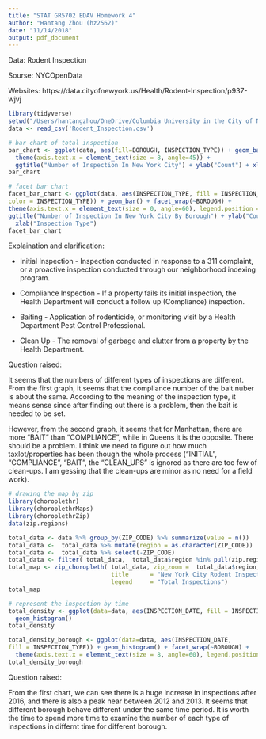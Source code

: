 ```yaml
---
title: "STAT GR5702 EDAV Homework 4"
author: "Hantang Zhou (hz2562)"
date: "11/14/2018"
output: pdf_document
---
```

Data: Rodent Inspection

Sourse: NYCOpenData

Websites: https://data.cityofnewyork.us/Health/Rodent-Inspection/p937-wjvj

```r
library(tidyverse)
setwd("/Users/hantangzhou/OneDrive/Columbia University in the City of New York/STAT GR5702/Final Project")
data <- read_csv('Rodent_Inspection.csv')

# bar chart of total inspection
bar_chart <- ggplot(data, aes(fill=BOROUGH, INSPECTION_TYPE)) + geom_bar() + 
  theme(axis.text.x = element_text(size = 8, angle=45)) +
  ggtitle("Number of Inspection In New York City") + ylab("Count") + xlab("Inspection Type")
bar_chart

# facet bar chart
facet_bar_chart <- ggplot(data, aes(INSPECTION_TYPE, fill = INSPECTION_TYPE, 
color = INSPECTION_TYPE)) + geom_bar() + facet_wrap(~BOROUGH) + 
theme(axis.text.x = element_text(size = 0, angle=60), legend.position = c(0.85, 0.2)) + 
ggtitle("Number of Inspection In New York City By Borough") + ylab("Count") +
  xlab("Inspection Type")
facet_bar_chart
```

Explaination and clarification:

- Initial Inspection - Inspection conducted in response to a 311 complaint, or a proactive inspection conducted through our neighborhood indexing program. 

- Compliance Inspection - If a property fails its initial inspection, the Health Department will conduct a follow up (Compliance) inspection. 

- Baiting - Application of rodenticide, or monitoring visit by a Health Department Pest Control Professional. 

- Clean Up - The removal of garbage and clutter from a property by the Health Department.



Question raised: 

It seems that the numbers of different types of inspections are different. From the first graph, it seems that the compliance number of the bait nuber is about the same. According to the meaning of the inspection type, it means sense since after finding out there is a problem, then the bait is needed to be set.

However, from the second graph, it seems that for Manhattan, there are more "BAIT" than "COMPLIANCE", while in Queens it is the opposite. There should be a problem. I think we need to figure out how much taxlot/properties has been though the whole process ("INITIAL", "COMPLIANCE", "BAIT", the "CLEAN_UPS" is ignored as there are too few of clean-ups. I am gessing that the clean-ups are minor as no need for a field work).

```r
# drawing the map by zip
library(choroplethr)
library(choroplethrMaps)
library(choroplethrZip)
data(zip.regions)

total_data <- data %>% group_by(ZIP_CODE) %>% summarize(value = n())
total_data <-  total_data %>% mutate(region = as.character(ZIP_CODE))
total_data <-  total_data %>% select(-ZIP_CODE)
total_data <- filter( total_data,  total_data$region %in% pull(zip.regions,1))
total_map <- zip_choropleth( total_data, zip_zoom =  total_data$region,
                             title      = "New York City Rodent Inspections By Zip",
                             legend     = "Total Inspections")
total_map
```

```r
# represent the inspection by time
total_density <- ggplot(data=data, aes(INSPECTION_DATE, fill = INSPECTION_TYPE)) +
  geom_histogram()
total_density

total_density_borough <- ggplot(data=data, aes(INSPECTION_DATE, 
fill = INSPECTION_TYPE)) + geom_histogram() + facet_wrap(~BOROUGH) +
  theme(axis.text.x = element_text(size = 8, angle=60), legend.position = c(0.85, 0.2))
total_density_borough
```

Question raised: 

From the first chart, we can see there is a huge increase in inspections after 2016, and there is also a peak near between 2012 and 2013. It seems that different borough behave different under the same time period. It is worth the time to spend more time to examine the number of each type of inspections in differnt time for different borough.